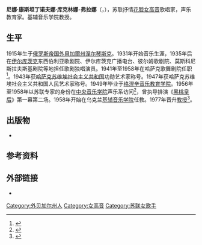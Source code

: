 {{藝人
|姓名 = 尼娜·库克林娜
|类型 = 女歌手
|图片 = 
|图片简介 = 
|出生日期 = {{OldStyleDate|1915年|1月20日|1月7日}}
|出生地点 = [[俄罗斯帝国|俄罗斯帝国]][[外貝加爾州|外貝加爾州]][[尼布楚|涅尔琴斯克]]
|逝世日期 = 2000年
|逝世地点 = 
|音乐类型 = [[声乐|声乐]]
|国籍 = {{URS}}
|职业 = 歌唱家
|语言 = 
|母校 = 
|代表作 = 
|活跃年代 = 
}}
'''尼娜·康斯坦丁诺夫娜·库克林娜-弗拉娜'''（{{lang-ru|Нина Константиновна Куклина-Врана}}，{{bd|1915年|1月20日|2000年||catIdx=Kuklina}}），苏联抒情[[花腔|花腔]][[女高音|女高音]]歌唱家，声乐教育家。基辅音乐学院教授。

==生平==
1915年生于[[俄罗斯帝国|俄罗斯帝国]][[外貝加爾州|外貝加爾州]][[尼布楚|涅尔琴斯克]]。1931年开始音乐生涯，1935年后在[[伊尔库茨克|伊尔库茨克]]东西伯利亚歌剧院、伊尔库茨克广播电台、彼尔姆歌剧院、莫斯科尼斯拉夫斯基剧院等地担任歌剧独唱演员。1941年至1958年在哈萨克歌舞剧院任职<ref>{{cite web |title=Театральная энциклопедия |url=http://istoriya-teatra.ru/theatre/item/f00/s05/e0005486/index.shtml |publisher=Советская энциклопедия |language=ru |date=1964 |access-date=2020-11-21 |archive-date=2019-04-05 |archive-url=https://web.archive.org/web/20190405032858/http://istoriya-teatra.ru/theatre/item/f00/s05/e0005486/index.shtml |dead-url=no }}</ref>。1943年获[[哈萨克苏维埃社会主义共和国|哈萨克苏维埃社会主义共和国]]功勋艺术家称号。1947年获哈萨克苏维埃社会主义共和国人民艺术家称号。1949年毕业于[[格涅辛音乐学院|格涅辛音乐教育学院]]。1956年至1958年以苏联专家的身份在[[中央音乐学院|中央音乐学院]]声乐系访问<ref>{{cite book |title=中国高等艺术院校简史集 |date=1991 |publisher=浙江美术学院出版社 |isbn=7810190830 |page=14}}</ref>，曾执导排演《[[黑桃皇后|黑桃皇后]]》第一幕第二场。1958年开始在乌克兰[[基辅音乐学院|基辅音乐学院]]任教。1977年晋升[[教授|教授]]<ref>{{cite journal |author1=孙兆润 |title=《黑桃皇后》在中国的不完整"首演"——苏联专家妮娜·库克琳娜身份兼考 |journal=歌唱艺术 |date=2014 |issue=7 |pages=28-33 |issn=2096-1502}}</ref>。
==出版物==
*{{cite book |author=妮娜·库克琳娜 |title=声乐发声练习法 |date=1959 |publisher=音乐出版社 |series=中央音乐学院专家讲稿译丛}}
==参考资料==
{{portal|苏联|人物|音乐}}
{{reflist}}
==外部链接==
*{{cite web |title=简介 |url=https://persons-info.com/persons/KUKLINA-VRANA_Nina_Konstantinovna/71986/86ff86364fc89b21c4e35c50d9b36d0f}}

{{authority control}}
{{DEFAULTSORT:Kuklina, Nina}}
[[Category:外贝加尔州人|Category:外贝加尔州人]]
[[Category:女高音|Category:女高音]]
[[Category:苏联女歌手|Category:苏联女歌手]]